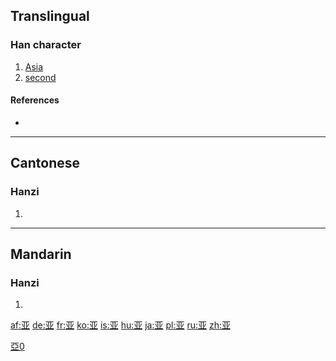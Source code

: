 {{also|亞|亜}}<!-- may be replaced by zh-forms -->
==Translingual==

[[Category:CJKV characters simplified differently in Japan and China|亞0]]

===Han character===
{{Han char|rn=7|rad=二|as=04|sn=6|four=|canj=一廿金 (MTC)}}

# [[Asia]]
# [[second]]

====References====
* {{Han ref|kx=0087.081|hdz=10017.140|uh=4E9A|ud=20122}}

----

==Cantonese==

===Hanzi===
{{yue-hanzi|jyut=|y=a3, nga3|tra=亞}}

# {{defn|lang=yue|sort=二04}}

----

==Mandarin==

===Hanzi===
{{cmn-hanzi|tra=亞|pin=[[yà]] ([[ya4]]), [[yā]] ([[ya1]])|wg=ya<sup>1</sup>, ya<sup>4</sup>}}

# {{defn|lang=cmn|sort=二04}}

[[af:亚]]
[[de:亚]]
[[fr:亚]]
[[ko:亚]]
[[is:亚]]
[[hu:亚]]
[[ja:亚]]
[[pl:亚]]
[[ru:亚]]
[[zh:亚]]